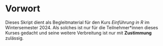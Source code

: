 # Vorwort {.unnumbered}

Dieses Skript dient als Begleitmaterial für den Kurs *Einführung in R* im Wintersemester 2024. Als solches ist nur für die Teilnehmer\*innen dieses Kurses gedacht und seine weitere Verbreitung ist nur mit **Zustimmung** zulässig.
